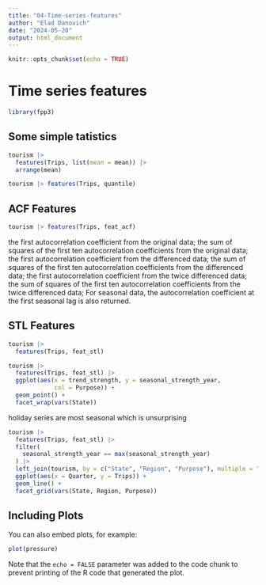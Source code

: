 ```yaml
---
title: "04-Time-series-features"
author: "Elad Danovich"
date: "2024-05-20"
output: html_document
---
```


```r
knitr::opts_chunk$set(echo = TRUE)
```

# Time series features

```r
library(fpp3)
```


## Some simple tatistics
```r
tourism |>
  features(Trips, list(mean = mean)) |>
  arrange(mean)
```
```r
tourism |> features(Trips, quantile)
```



## ACF Features
```r
tourism |> features(Trips, feat_acf)
```
the first autocorrelation coefficient from the original data;
the sum of squares of the first ten autocorrelation coefficients from the original data;
the first autocorrelation coefficient from the differenced data;
the sum of squares of the first ten autocorrelation coefficients from the differenced data;
the first autocorrelation coefficient from the twice differenced data;
the sum of squares of the first ten autocorrelation coefficients from the twice differenced data;
For seasonal data, the autocorrelation coefficient at the first seasonal lag is also returned.



## STL Features
```r
tourism |>
  features(Trips, feat_stl)
```
```r
tourism |>
  features(Trips, feat_stl) |>
  ggplot(aes(x = trend_strength, y = seasonal_strength_year,
             col = Purpose)) +
  geom_point() +
  facet_wrap(vars(State))
```
holiday series are most seasonal which is unsurprising

```r
tourism |>
  features(Trips, feat_stl) |>
  filter(
    seasonal_strength_year == max(seasonal_strength_year)
  ) |>
  left_join(tourism, by = c("State", "Region", "Purpose"), multiple = "all") |>
  ggplot(aes(x = Quarter, y = Trips)) +
  geom_line() +
  facet_grid(vars(State, Region, Purpose))
```

























## Including Plots

You can also embed plots, for example:

```r
plot(pressure)
```

Note that the `echo = FALSE` parameter was added to the code chunk to prevent printing of the R code that generated the plot.
